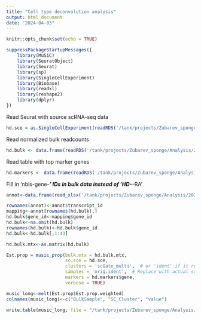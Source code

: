 ```yaml
---
title: "Cell type deconvolution analysis"
output: html_document
date: "2024-04-03"
---
```


```r
knitr::opts_chunk$set(echo = TRUE)
```

```r
suppressPackageStartupMessages({
    library(MuSiC)
    library(SeuratObject)
    library(Seurat)
    library(sp)
    library(SingleCellExperiment)
    library(Biobase)
    library(readxl)
    library(reshape2)
    library(dplyr)
})
```

Read Seurat with source scRNA-seq data

```r
hd.sce = as.SingleCellExperiment(readRDS('/tank/projects/Zubarev_sponge/Analysis/2024_03_28_Celltype_deconvolution/HDuj_nodoublets_harmony_scGate_multi_removed_v20240404.rds'))
```

Read normalized bulk readcounts

```r
hd.bulk <- data.frame(readRDS('/tank/projects/Zubarev_sponge/Analysis/2024_03_28_Celltype_deconvolution/counts_hd_235r_4seasons_exons_v2.rds'))
```

Read table with top marker genes

```r
hd.markers <- data.frame(readRDS('/tank/projects/Zubarev_sponge/Analysis/2024_03_28_Celltype_deconvolution/markers_top_v20240405.rds'))
```

Fill in 'nbis-gene-___' IDs in bulk data instead of 'HD-___-RA'  

```r
annot<-data.frame(read_xlsx('/tank/projects/Zubarev_sponge/Analysis/2024_03_28_Celltype_deconvolution/Trinotate_annotation_report.xlsx'))
```

```r
rownames(annot)<-annot$transcript_id
mapping<-annot[rownames(hd.bulk),]
hd.bulk$gene_id<-mapping$gene_id
hd.bulk<-na.omit(hd.bulk)
rownames(hd.bulk)<-hd.bulk$gene_id
hd.bulk<-hd.bulk[,1:43]
```

```r
hd.bulk.mtx<-as.matrix(hd.bulk)
```

```r
Est.prop = music_prop(bulk.mtx = hd.bulk.mtx,
                      sc.sce = hd.sce,
                      clusters = 'scGate_multi',  # or 'ident' if it represents cell types
                      samples = 'orig.ident',  # Replace with actual sample identifier column if available
                      markers = hd.markers$gene,
                      verbose = TRUE)
```

```r
music_long<-melt(Est.prop$Est.prop.weighted)
colnames(music_long)<-c("BulkSample", "SC_Cluster", "value")
```

```r
write.table(music_long, file = "/tank/projects/Zubarev_sponge/Analysis/2024_03_28_Celltype_deconvolution/Deconv_3k_marker_based_v20240405.tsv", sep = "\t", row.names = FALSE, quote = FALSE)
```
